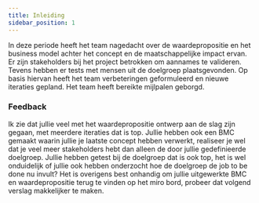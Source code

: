 ```yaml
---
title: Inleiding
sidebar_position: 1
---
```


In deze periode heeft het team nagedacht over de waardepropositie en het business model achter het concept en de maatschappelijke impact ervan.
Er zijn stakeholders bij het project betrokken om aannames te valideren.
Tevens hebben er tests met mensen uit de doelgroep plaatsgevonden.
Op basis hiervan heeft het team verbeteringen geformuleerd en nieuwe iteraties gepland.
Het team heeft bereikte mijlpalen geborgd.

### Feedback
Ik zie dat jullie veel met het waardepropositie ontwerp aan de slag zijn gegaan, met meerdere iteraties dat is top.
Jullie hebben ook een BMC gemaakt waarin jullie je laatste concept hebben verwerkt, realiseer je wel dat je veel meer stakeholders hebt dan alleen de door jullie gedefinieerde doelgroep.
Jullie hebben getest bij de doelgroep dat is ook top, het is wel onduidelijk of jullie ook hebben onderzocht hoe de doelgroep de job to be done nu invult?
Het is overigens best onhandig om jullie uitgewerkte BMC en waardepropositie terug te vinden op het miro bord, probeer dat volgend verslag makkelijker te maken.
